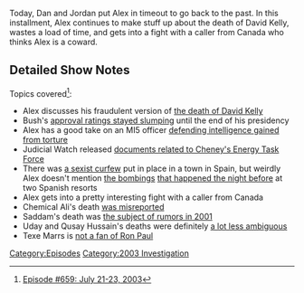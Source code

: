 {{DEFAULTSORT:
    #_EPISODE_0659:July 21-23, 2003
}}{{Episode
    | title             = July 21-23, 2003
    | caption           = Listen to this episode on [https://knowledgefight.libsyn.com/659-july-21-23-2003 Libsyn] [https://open.spotify.com/episode/0fEKbnS8dJEVJ4Ee8xtb24 Spotify], Read the [[Transcript/659: July 21-23, 2003|Unofficial Transcript]]
    | episodeNumber     = 659
    | length            = 01:53:00
    | airDate           = March 14, 2022
    | coverageStartDate = July 21, 2003
    | coverageEndDate   = July 23, 2003
    | episodeType       = [[:Category:2003 Investigation|2003 Investigation]]
    | previousEpisode   = [[658: It's Pretty Easy Being Greene]]
    | nextEpisode       = [[660: February 11, 2014]]
}}

{{Stub}}

Today, Dan and Jordan put Alex in timeout to go back to the past.  In this installment, Alex continues to make stuff up about the death of David Kelly, wastes a load of time, and gets into a fight with a caller from Canada who thinks Alex is a coward.

==Detailed Show Notes==

Topics covered<ref>[https://knowledgefight.com/research/2022/3/13/episode-659-july-21-23-2003 Episode #659: July 21-23, 2003]</ref>:

*Alex discusses his fraudulent version of [https://web.archive.org/web/20050531180031/http://www.the-hutton-inquiry.org.uk/content/report/huttonreport.pdf the death of David Kelly]
*Bush's [https://news.gallup.com/poll/116500/presidential-approval-ratings-george-bush.aspx approval ratings stayed slumping] until the end of his presidency
*Alex has a good take on an MI5 officer [https://www.theguardian.com/politics/2003/jul/22/september11.humanrights defending intelligence gained from torture]
*Judicial Watch released [https://www.judicialwatch.org/maps-and-charts-of-iraqi-oil-fields/ documents related to Cheney's Energy Task Force]
*There was [https://www.theguardian.com/world/2003/jul/22/spain.gilestremlett a sexist curfew] put in place in a town in Spain, but weirdly Alex doesn't mention [https://www.theguardian.com/world/2003/jul/22/spain.travelnews the bombings] [https://www.theguardian.com/world/2003/jul/23/spain.travelnews that happened the night before] at two Spanish resorts
*Alex gets into a pretty interesting fight with a caller from Canada
*Chemical Ali's death [https://nypost.com/2003/04/08/chemical-ali-killed-in-his-villa/ was misreported]
*Saddam's death was [http://content.time.com/time/world/article/0,8599,93583,00.html the subject of rumors in 2001]
*Uday and Qusay Hussain's deaths were definitely [https://www.theage.com.au/national/the-day-saddams-boys-came-to-stay-20030725-gdw3s1.html a lot less ambiguous]
*Texe Marrs is [https://archive.org/details/TexeMarsRonPaulIsAProHomosexualPervert not a fan of Ron Paul]

[[Category:Episodes]]
[[Category:2003 Investigation]]

